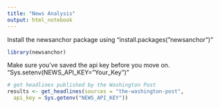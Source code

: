 ```yaml
---
title: "News Analysis"
output: html_notebook
---
```

Install the newsanchor package using "install.packages("newsanchor")"
```r
library(newsanchor)
```
Make sure you've saved the api key before you move on.
"Sys.setenv(NEWS_API_KEY="Your_Key")"
```r
# get headlines published by the Washington Post
results <- get_headlines(sources = "the-washington-post", 
  api_key = Sys.getenv("NEWS_API_KEY"))
```